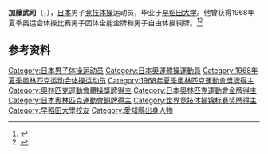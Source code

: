 {{NoteTA|G1=Sports}}
'''加藤武司'''（{{jpn|j=加藤 武司|hg=かとう たけし|rm=Katō Takeshi}}，{{bd|1942年|9月25日|1982年|7月24日}}），[[日本|日本]]男子[[竞技体操|竞技体操]]运动员，毕业于[[早稻田大学|早稻田大学]]。他曾获得1968年夏季奥运会体操比赛男子团体全能金牌和男子自由体操铜牌。<ref>{{Cite web|title=Takeshi KATO|url=https://www.olympic.org/takeshi-kato|accessdate=2021-03-27|work=International Olympic Committee|archive-date=2018-03-24|archive-url=https://web.archive.org/web/20180324040524/https://www.olympic.org/takeshi-kato|dead-url=no}}</ref><ref>{{cite web|url=https://www.olympedia.org/athletes/30594|title=Takeshi Kato|work=Olympedia|accessdate=2021-03-28|archive-date=2020-11-29|archive-url=https://web.archive.org/web/20201129135446/https://www.olympedia.org/athletes/30594|dead-url=no}}</ref>

== 参考资料 ==
{{reflist}}

{{奥林匹克运动会体操比赛男子团体全能冠军|1968}}

{{Authority control}}
{{DEFAULTSORT:Katō, Takeshi}}
[[Category:日本男子体操运动员|Category:日本男子体操运动员]]
[[Category:日本奧運體操運動員|Category:日本奧運體操運動員]]
[[Category:1968年夏季奥林匹克运动会体操运动员|Category:1968年夏季奥林匹克运动会体操运动员]]
[[Category:1968年夏季奧林匹克運動會獎牌得主|Category:1968年夏季奧林匹克運動會獎牌得主]]
[[Category:奧林匹克運動會體操獎牌得主|Category:奧林匹克運動會體操獎牌得主]]
[[Category:日本奧林匹克運動會金牌得主|Category:日本奧林匹克運動會金牌得主]]
[[Category:日本奧林匹克運動會銅牌得主|Category:日本奧林匹克運動會銅牌得主]]
[[Category:世界竞技体操锦标赛奖牌得主|Category:世界竞技体操锦标赛奖牌得主]]
[[Category:早稻田大學校友|Category:早稻田大學校友]]
[[Category:愛知縣出身人物|Category:愛知縣出身人物]]